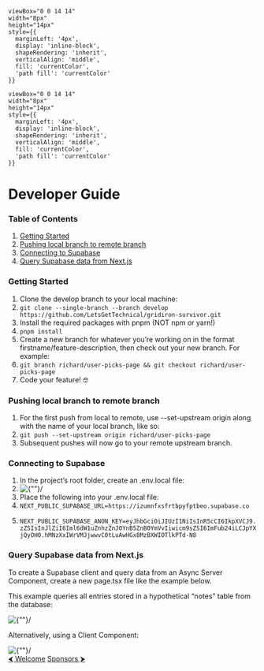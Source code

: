 

    viewBox="0 0 14 14" 
    width="8px" 
    height="14px" 
    style={{ 
      marginLeft: '4px',
      display: 'inline-block',
      shapeRendering: 'inherit',
      verticalAlign: 'middle',
      fill: 'currentColor',
      'path fill': 'currentColor'
    }}
>
  <path d="m11.1 7.35-5.5 5.5a.5.5 0 0 1-.7-.7L10.04 7 4.9 1.85a.5.5 0 1 1 .7-.7l5.5 5.5c.2.2.2.5 0 .7Z" />
</svg>

    viewBox="0 0 14 14" 
    width="8px" 
    height="14px" 
    style={{ 
      marginLeft: '4px',
      display: 'inline-block',
      shapeRendering: 'inherit',
      verticalAlign: 'middle',
      fill: 'currentColor',
      'path fill': 'currentColor'
    }}
>
  <path d="m11.1 7.35-5.5 5.5a.5.5 0 0 1-.7-.7L10.04 7 4.9 1.85a.5.5 0 1 1 .7-.7l5.5 5.5c.2.2.2.5 0 .7Z" />
</svg>

<Meta title="About/Developer Guide" />

<div className="sb-container">
  <div className='sb-section-title'>
    <h1>Developer Guide</h1>
  </div>
 <section>
<h3>Table of Contents</h3>
      <ol>
        <li><a href = "#started">Getting Started</a></li>
        <li><a href = "#push">Pushing local branch to remote branch</a></li>
        <li><a href = "#connect">Connecting to Supabase</a></li>
        <li><a href = "#query">Query Supabase data from Next.js</a></li>
      </ol>

<h3 id = "started">Getting Started</h3>
<ol>
  <li>Clone the develop branch to your local machine:</li>
  <li><code>git clone --single-branch --branch develop https://github.com/LetsGetTechnical/gridiron-survivor.git</code></li>
  <li>Install the required packages with pnpm (NOT npm or yarn!)</li>
  <li><code>pnpm install</code></li>
  <li>Create a new branch for whatever you’re working on in the format firstname/feature-description, then check out your new branch. For example:</li>
  <li><code>git branch richard/user-picks-page && git checkout richard/user-picks-page</code></li>
  <li>Code your feature! 🤓</li>
</ol>

<h3 id = "push">Pushing local branch to remote branch</h3>
<ol>
<li>For the first push from local to remote, use --set-upstream origin along with the name of your local branch, like so:</li>
<li><code>git push --set-upstream origin richard/user-picks-page</code></li>
<li>Subsequent pushes will now go to your remote upstream branch.</li>
</ol>

<h3 id = "connect">Connecting to Supabase</h3>

<ol>
<li>In the project’s root folder, create an .env.local file:</li>
<li><Image src = {supabase} alt = {""}/></li>
<li>Place the following into your .env.local file:</li>
<li><code>NEXT_PUBLIC_SUPABASE_URL=https://izumnfxsfrtbpyfptbeo.supabase.co</code></li>
<li><pre><code>NEXT_PUBLIC_SUPABASE_ANON_KEY=eyJhbGciOiJIUzI1NiIsInR5cCI6IkpXVCJ9.eyJpc3MiOiJzdXBhYmF
zZSIsInJlZiI6Iml6dW1uZnhzZnJ0YnB5ZnB0YmVvIiwicm9sZSI6ImFub24iLCJpYXQiOjE3MDEzMTA0MjgsImV4cCI6MjAxNjg4N
jQyOH0.hMNzXxIWrVMJjwwvC0tLuAwHGx8MzBXWIOTlkPTd-N8</code></pre></li>

</ol>

<h3 id = "query">Query Supabase data from Next.js</h3>
<p>To create a Supabase client and query data from an Async Server Component, create a new page.tsx file like the example below.</p>
<p>This example queries all entries stored in a hypothetical “notes” table from the database:</p>
<Image src = {server} alt = {""}/>
<p>Alternatively, using a Client Component:</p>
<Image src = {client} alt = {""}/>
</section>

  <div class = "arw-container">
    <a href="/?path=/docs/welcome--docs"> &#11164; Welcome</a>
    <a href="/?path=/docs/about-sponsors--docs">Sponsors &#11166;</a>
  </div>

</div>


<style>
  {`
  .sb-container {
    margin-bottom: 48px;
  }

  .arw-container {
    display: flex;
    justify-content: space-between;
    margin-top: 2rem;
  }

  .sb-section {
    width: 100%;
    display: flex;
    flex-direction: row;
    gap: 20px;
  }

  img {
    object-fit: cover;
  }

  .sb-section-title {
    margin-bottom: 32px;
  }

  .sb-section a:not(h1 a, h2 a, h3 a) {
    font-size: 14px;
  }

.sb-section-item{
    grid-column-start: 5;
}

  .sb-section-item, .sb-grid-item {
    flex: 1;
    display: flex;
    flex-direction: column;
  }

  .sb-section-item-heading {
    padding-top: 20px !important;
    padding-bottom: 5px !important;
    margin: 0 !important;
  }
  .sb-section-item-paragraph {
    margin: 0;
    padding-bottom: 10px;
  }

  .sb-chevron {
    margin-left: 5px;
  }

  .sb-features-grid {
    display: grid;
    grid-template-columns: repeat(2, 1fr);
    grid-gap: 32px 20px;
  }

  .sb-socials {
    display: grid;
    grid-template-columns: repeat(4, 1fr);
  }

  .sb-socials p {
    margin-bottom: 10px;
  }

  .sb-explore-image {
    max-height: 32px;
    align-self: flex-start;
  }

  .sb-addon {
    width: 100%;
    display: flex;
    align-items: center;
    position: relative;
    background-color: #EEF3F8;
    border-radius: 5px;
    border: 1px solid rgba(0, 0, 0, 0.05);
    background: #EEF3F8;
    height: 180px;
    margin-bottom: 48px;
    overflow: hidden;
  }

  .sb-addon-text {
    padding-left: 48px;
    max-width: 240px;
  }

  .sb-addon-text h4 {
    padding-top: 0px;
  }

  .sb-addon-img {
    position: absolute;
    left: 345px;
    top: 0;
    height: 100%;
    width: 200%;
    overflow: hidden;
  }

  .sb-addon-img img {
    width: 650px;
    transform: rotate(-15deg);
    margin-left: 40px;
    margin-top: -72px;
    box-shadow: 0 0 1px rgba(255, 255, 255, 0);
    backface-visibility: hidden;
  }

  @media screen and (max-width: 800px) {
    .sb-addon-img {
      left: 300px;
    }
  }

  @media screen and (max-width: 600px) {
    .sb-section {
      flex-direction: column;
    }

    .sb-features-grid {
      grid-template-columns: repeat(1, 1fr);
    }

    .sb-socials {
      grid-template-columns: repeat(2, 1fr);
    }

    .sb-addon {
      height: 280px;
      align-items: flex-start;
      padding-top: 32px;
      overflow: hidden;
    }

    .sb-addon-text {
      padding-left: 24px;
    }

    .sb-addon-img {
      right: 0;
      left: 0;
      top: 130px;
      bottom: 0;
      overflow: hidden;
      height: auto;
      width: 124%;
    }

    .sb-addon-img img {
      width: 1200px;
      transform: rotate(-12deg);
      margin-left: 0;
      margin-top: 48px;
      margin-bottom: -40px;
      margin-left: -24px;
    }
  }
  `}
</style>